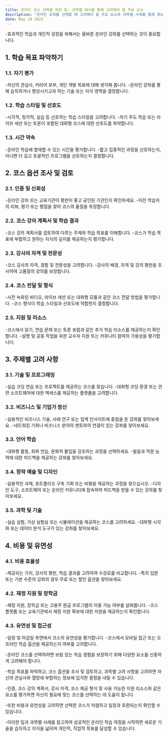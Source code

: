 ```yaml
---
title: 온라인 코스 선택을 위한 팁- 과목별 예시를 통해 고려해야 할 주요 요소
description: "온라인 강좌를 선택할 때 고려해야 할 주요 요소와 과목별 사례를 통해 정보에 입각한 결정을 내리는 데 도움이 되는 유용한 팁을 제공합니다."
date: May 20 2023
---
```


-효과적인 학습과 개인적 성장을 위해서는 올바른 온라인 강좌를 선택하는 것이 중요합니다.

## 1. 학습 목표 파악하기
### 1.1. 자기 평가

-자신의 관심사, 커리어 포부, 개인 개발 목표에 대해 생각해 봅니다.
-온라인 강좌를 통해 습득하거나 향상시키고자 하는 기술 또는 지식 영역을 결정합니다.
### 1.2. 학습 스타일 및 선호도

-시각적, 청각적, 실습 등 선호하는 학습 스타일을 고려합니다.
-자기 주도 학습 또는 라이브 세션 또는 토론이 포함된 대화형 코스에 대한 선호도를 파악합니다.
### 1.3. 시간 약속

-온라인 학습에 할애할 수 있는 시간을 평가합니다.
-짧고 집중적인 과정을 선호하는지, 아니면 더 길고 포괄적인 프로그램을 선호하는지 결정합니다.
## 2. 코스 옵션 조사 및 검토
### 2.1. 인증 및 신뢰성

-온라인 강좌 또는 교육기관이 평판이 좋고 공인된 기관인지 확인하세요.
-이전 학습자의 리뷰, 평가 또는 평점을 찾아 코스의 품질을 측정합니다.
### 2.2. 코스 강의 계획서 및 학습 결과

-코스 강의 계획서를 검토하여 다루는 주제와 학습 목표를 이해합니다.
-코스가 학습 목표에 부합하고 원하는 지식의 깊이를 제공하는지 평가합니다.
### 2.3. 강사의 자격 및 전문성

-코스 강사의 자격, 경험 및 전문성을 고려합니다.
-강사의 배경, 자격 및 강의 평판을 조사하여 고품질의 강의를 보장합니다.
### 2.4. 코스 전달 및 형식

-사전 녹화된 비디오, 라이브 세션 또는 대화형 모듈과 같은 코스 전달 방법을 평가합니다.
-코스 형식이 학습 스타일과 선호도에 적합한지 결정합니다.
### 2.5. 지원 및 리소스

-코스에서 읽기, 연습 문제 또는 토론 포럼과 같은 추가 학습 리소스를 제공하는지 확인합니다.
-설명 및 공동 작업을 위한 교수자 지원 또는 커뮤니티 참여의 가용성을 평가합니다.
## 3. 주제별 고려 사항
### 3.1. 기술 및 프로그래밍

-실습 코딩 연습 또는 프로젝트를 제공하는 코스를 찾습니다.
-대화형 코딩 환경 또는 관련 소프트웨어에 대한 액세스를 제공하는 플랫폼을 고려합니다.
### 3.2. 비즈니스 및 기업가 정신

-실용적인 비즈니스 기술, 사례 연구 또는 업계 인사이트에 중점을 둔 강좌를 찾아보세요.
-네트워킹 기회나 비즈니스 분야의 멘토와의 연결이 있는 강좌를 찾아보세요.
### 3.3. 언어 학습

-대화형 활동, 회화 연습, 문화적 몰입을 강조하는 과정을 선택하세요.
-발음과 작문 능력에 대한 피드백을 제공하는 강좌를 찾아보세요.
### 3.4. 창작 예술 및 디자인

-실용적인 과제, 포트폴리오 구축 기회 또는 비평을 제공하는 과정을 찾으십시오.
-디자인 도구, 소프트웨어 또는 온라인 커뮤니티에 접속하여 피드백을 받을 수 있는 강좌를 찾아보세요.
### 3.5. 과학 및 기술

-실습 실험, 가상 실험실 또는 시뮬레이션을 제공하는 코스를 고려하세요.
-대화형 시각화 또는 데이터 분석 도구가 있는 강좌를 찾아보세요.
## 4. 비용 및 유연성
### 4.1. 비용 효율성

-제공되는 가치, 강사의 평판, 학습 결과를 고려하여 수강료를 비교합니다.
-특히 입문 또는 기본 수준의 강좌의 경우 무료 또는 할인 옵션을 찾아보세요.
### 4.2. 재정 지원 및 장학금

-재정 지원, 장학금 또는 고용주 환급 프로그램의 이용 가능 여부를 살펴봅니다.
-코스 플랫폼 또는 교육기관에서 재정 지원 확보에 대한 지원을 제공하는지 확인합니다.
### 4.3. 유연성 및 접근성

-일정 및 마감일 측면에서 코스의 유연성을 평가합니다.
-코스에서 모바일 접근 또는 오프라인 학습 옵션을 제공하는지 여부를 고려합니다.


-온라인 코스를 선택하려면 보람 있는 학습 경험을 보장하기 위해 다양한 요소를 신중하게 고려해야 합니다. 

-학습 목표를 파악하고, 코스 옵션을 조사 및 검토하고, 과목별 고려 사항을 고려하면 자신의 관심사와 열망에 부합하는 정보에 입각한 결정을 내릴 수 있습니다. 

-인증, 코스 강의 계획서, 강사 자격, 코스 제공 형식 및 사용 가능한 지원 리소스와 같은 요소를 평가하면 자신의 필요에 맞는 코스를 선택하는 데 도움이 됩니다. 

-또한 비용과 유연성을 고려하면 선택한 코스가 저렴하고 일정과 호환되는지 확인할 수 있습니다. 

-이러한 팁과 과목별 사례를 참고하여 성공적인 온라인 학습 여정을 시작하면 새로운 기술을 습득하고 지식을 넓히며 개인적, 직업적 목표를 달성할 수 있습니다.